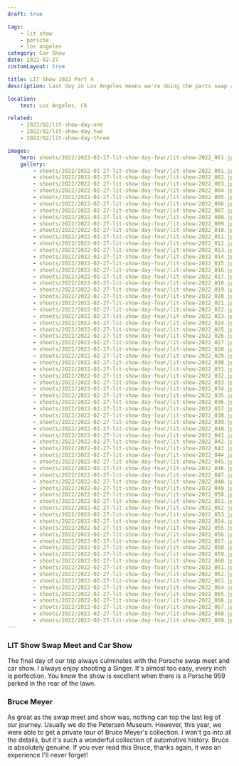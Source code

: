 ```yaml
---
draft: true

tags:
    - lit show
    - porsche
    - los angeles
category: Car Show
date: 2022-02-27
customLayout: true

title: LIT Show 2022 Part 4
description: Last day in Los Angeles means we're doing the parts swap and Bruce Meyer opens up his private collection for a tour.

location:
    text: Los Angeles, CA

related:
    - 2022/02/lit-show-day-one
    - 2022/02/lit-show-day-two
    - 2022/02/lit-show-day-three

images:
    hero: shoots/2022/2022-02-27-lit-show-day-four/lit-show-2022_061.jpg
    gallery:
        - shoots/2022/2022-02-27-lit-show-day-four/lit-show-2022_001.jpg
        - shoots/2022/2022-02-27-lit-show-day-four/lit-show-2022_002.jpg
        - shoots/2022/2022-02-27-lit-show-day-four/lit-show-2022_003.jpg
        - shoots/2022/2022-02-27-lit-show-day-four/lit-show-2022_004.jpg
        - shoots/2022/2022-02-27-lit-show-day-four/lit-show-2022_005.jpg
        - shoots/2022/2022-02-27-lit-show-day-four/lit-show-2022_006.jpg
        - shoots/2022/2022-02-27-lit-show-day-four/lit-show-2022_007.jpg
        - shoots/2022/2022-02-27-lit-show-day-four/lit-show-2022_008.jpg
        - shoots/2022/2022-02-27-lit-show-day-four/lit-show-2022_009.jpg
        - shoots/2022/2022-02-27-lit-show-day-four/lit-show-2022_010.jpg
        - shoots/2022/2022-02-27-lit-show-day-four/lit-show-2022_011.jpg
        - shoots/2022/2022-02-27-lit-show-day-four/lit-show-2022_012.jpg
        - shoots/2022/2022-02-27-lit-show-day-four/lit-show-2022_013.jpg
        - shoots/2022/2022-02-27-lit-show-day-four/lit-show-2022_014.jpg
        - shoots/2022/2022-02-27-lit-show-day-four/lit-show-2022_015.jpg
        - shoots/2022/2022-02-27-lit-show-day-four/lit-show-2022_016.jpg
        - shoots/2022/2022-02-27-lit-show-day-four/lit-show-2022_017.jpg
        - shoots/2022/2022-02-27-lit-show-day-four/lit-show-2022_018.jpg
        - shoots/2022/2022-02-27-lit-show-day-four/lit-show-2022_019.jpg
        - shoots/2022/2022-02-27-lit-show-day-four/lit-show-2022_020.jpg
        - shoots/2022/2022-02-27-lit-show-day-four/lit-show-2022_021.jpg
        - shoots/2022/2022-02-27-lit-show-day-four/lit-show-2022_022.jpg
        - shoots/2022/2022-02-27-lit-show-day-four/lit-show-2022_023.jpg
        - shoots/2022/2022-02-27-lit-show-day-four/lit-show-2022_024.jpg
        - shoots/2022/2022-02-27-lit-show-day-four/lit-show-2022_025.jpg
        - shoots/2022/2022-02-27-lit-show-day-four/lit-show-2022_026.jpg
        - shoots/2022/2022-02-27-lit-show-day-four/lit-show-2022_027.jpg
        - shoots/2022/2022-02-27-lit-show-day-four/lit-show-2022_028.jpg
        - shoots/2022/2022-02-27-lit-show-day-four/lit-show-2022_029.jpg
        - shoots/2022/2022-02-27-lit-show-day-four/lit-show-2022_030.jpg
        - shoots/2022/2022-02-27-lit-show-day-four/lit-show-2022_031.jpg
        - shoots/2022/2022-02-27-lit-show-day-four/lit-show-2022_032.jpg
        - shoots/2022/2022-02-27-lit-show-day-four/lit-show-2022_033.jpg
        - shoots/2022/2022-02-27-lit-show-day-four/lit-show-2022_034.jpg
        - shoots/2022/2022-02-27-lit-show-day-four/lit-show-2022_035.jpg
        - shoots/2022/2022-02-27-lit-show-day-four/lit-show-2022_036.jpg
        - shoots/2022/2022-02-27-lit-show-day-four/lit-show-2022_037.jpg
        - shoots/2022/2022-02-27-lit-show-day-four/lit-show-2022_038.jpg
        - shoots/2022/2022-02-27-lit-show-day-four/lit-show-2022_039.jpg
        - shoots/2022/2022-02-27-lit-show-day-four/lit-show-2022_040.jpg
        - shoots/2022/2022-02-27-lit-show-day-four/lit-show-2022_041.jpg
        - shoots/2022/2022-02-27-lit-show-day-four/lit-show-2022_042.jpg
        - shoots/2022/2022-02-27-lit-show-day-four/lit-show-2022_043.jpg
        - shoots/2022/2022-02-27-lit-show-day-four/lit-show-2022_044.jpg
        - shoots/2022/2022-02-27-lit-show-day-four/lit-show-2022_045.jpg
        - shoots/2022/2022-02-27-lit-show-day-four/lit-show-2022_046.jpg
        - shoots/2022/2022-02-27-lit-show-day-four/lit-show-2022_047.jpg
        - shoots/2022/2022-02-27-lit-show-day-four/lit-show-2022_048.jpg
        - shoots/2022/2022-02-27-lit-show-day-four/lit-show-2022_049.jpg
        - shoots/2022/2022-02-27-lit-show-day-four/lit-show-2022_050.jpg
        - shoots/2022/2022-02-27-lit-show-day-four/lit-show-2022_051.jpg
        - shoots/2022/2022-02-27-lit-show-day-four/lit-show-2022_052.jpg
        - shoots/2022/2022-02-27-lit-show-day-four/lit-show-2022_053.jpg
        - shoots/2022/2022-02-27-lit-show-day-four/lit-show-2022_054.jpg
        - shoots/2022/2022-02-27-lit-show-day-four/lit-show-2022_055.jpg
        - shoots/2022/2022-02-27-lit-show-day-four/lit-show-2022_056.jpg
        - shoots/2022/2022-02-27-lit-show-day-four/lit-show-2022_057.jpg
        - shoots/2022/2022-02-27-lit-show-day-four/lit-show-2022_058.jpg
        - shoots/2022/2022-02-27-lit-show-day-four/lit-show-2022_059.jpg
        - shoots/2022/2022-02-27-lit-show-day-four/lit-show-2022_060.jpg
        - shoots/2022/2022-02-27-lit-show-day-four/lit-show-2022_061.jpg
        - shoots/2022/2022-02-27-lit-show-day-four/lit-show-2022_062.jpg
        - shoots/2022/2022-02-27-lit-show-day-four/lit-show-2022_063.jpg
        - shoots/2022/2022-02-27-lit-show-day-four/lit-show-2022_064.jpg
        - shoots/2022/2022-02-27-lit-show-day-four/lit-show-2022_065.jpg
        - shoots/2022/2022-02-27-lit-show-day-four/lit-show-2022_066.jpg
        - shoots/2022/2022-02-27-lit-show-day-four/lit-show-2022_067.jpg
        - shoots/2022/2022-02-27-lit-show-day-four/lit-show-2022_068.jpg
        - shoots/2022/2022-02-27-lit-show-day-four/lit-show-2022_069.jpg
---
```


### LIT Show Swap Meet and Car Show

The final day of our trip always culminates with the Porsche swap meet and car show. I always enjoy shooting a Singer. It's almost too easy, every inch is perfection. You know the show is excellent when there is a Porsche 959 parked in the rear of the lawn.

### Bruce Meyer

As great as the swap meet and show was, nothing can top the last leg of our journey. Usually we do the Petersen Museum. However, this year, we were able to get a private tour of Bruce Meyer's collection. I won't go into all the details, but it's such a wonderful collection of automotive history. Bruce is absolutely genuine. If you ever read this Bruce, thanks again, it was an experience I'll never forget!
